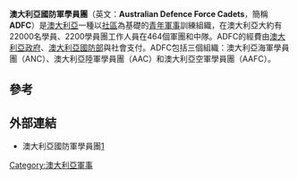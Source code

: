 {{noteTA
|1=zh:澳大利亞;zh-hant:澳洲;zh-hans:澳洲;zh-cn:澳洲;zh-tw:澳洲;zh-hk:澳洲;zh-mo:澳洲;
|2=zh:澳大利亚;zh-hant:澳洲;zh-hans:澳洲;zh-cn:澳洲;zh-tw:澳洲;zh-hk:澳洲;zh-mo:澳洲;
}}

{{unreferenced|time=2011-06-20T02:52:14+00:00}}
'''澳大利亞國防軍學員團'''（英文：'''Australian Defence Force Cadets'''，簡稱'''ADFC'''）是[[澳大利亞|澳大利亞]]一種以[[社區|社區]]為基礎的[[青年|青年]][[軍事|軍事]]訓練組織，在澳大利亞大約有22000名學員、2200學員團工作人員在464個軍團和中隊。ADFC的經費由[[澳大利亞政府|澳大利亞政府]]、[[澳大利亞國防部|澳大利亞國防部]]與社會支付。ADFC包括三個組織：澳大利亞海軍學員團（ANC）、澳大利亞陸軍學員團（AAC）和澳大利亞空軍學員團（AAFC）。

== 參考 ==
<references/>
== 外部連結 ==
* 澳大利亞國防軍學員團[https://www.cadetnet.gov.au] {{Wayback|url=https://www.cadetnet.gov.au/ |date=20210309050822 }} 


{{澳大利亞小作品}}


[[Category:澳大利亞軍事|Category:澳大利亞軍事]]